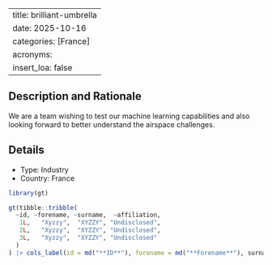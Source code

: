 
---
title: brilliant-umbrella
date: 2025-10-16
categories: [France]
acronyms:
  insert_loa: false
---

## Description and Rationale

We are a team wishing to test our machine learning capabilities and also looking forward to better understand the airspace challenges.

## Details

* Type: Industry
* Country: France

```r
library(gt)

gt(tibble::tribble(
  ~id, ~forename, ~surname,  ~affiliation,
   1L,   "Xyzzy",  "XYZZY", "Undisclosed",
   2L,   "Xyzzy",  "XYZZY", "Undisclosed",
   3L,   "Xyzzy",  "XYZZY", "Undisclosed"
  )
) |> cols_label(id = md("**ID**"), forename = md("**Forename**"), surname ~ md("**Surname**"), affiliation ~ md("**Affiliation**"))
```
